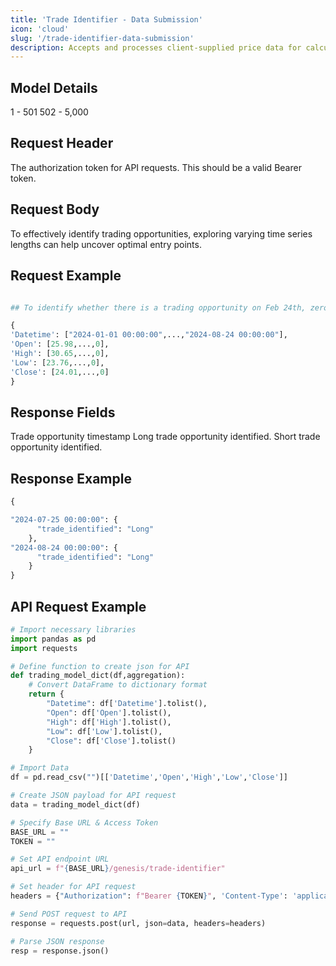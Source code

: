 ```yaml
---
title: 'Trade Identifier - Data Submission'
icon: 'cloud'
slug: '/trade-identifier-data-submission'
description: Accepts and processes client-supplied price data for calculations and analysis.
---
```


## Model Details 


<CardGroup cols={2}>
  <Card title="Mandatory Time Periods">
    1 - 501
  </Card>
  <Card title="Optional Time Periods">
    502 - 5,000
  </Card>

</CardGroup>

## Request Header 


<ParamField header="Authorization" type="string" required>
  The authorization token for API requests. This should be a valid Bearer token.
   </ParamField>

## Request Body 


<ParamField body="Datetime" type="list" required>
</ParamField>

<ParamField body="Open" type="list" required>
</ParamField>

<ParamField body="High" type="list" required>
</ParamField>

<ParamField body="Low" type="list" required>
</ParamField>

<ParamField body="Close" type="list" required>
</ParamField>


<Tip>To effectively identify trading opportunities, exploring varying time series lengths can help uncover optimal entry points.</Tip>


## Request Example


```python

## To identify whether there is a trading opportunity on Feb 24th, zero (0) can be used. 

{
'Datetime': ["2024-01-01 00:00:00",...,"2024-08-24 00:00:00"], 
'Open': [25.98,...,0], 
'High': [30.65,...,0], 
'Low': [23.76,...,0], 
'Close': [24.01,...,0]
}

```


## Response Fields

<ResponseField name="datetime" type="string">
  Trade opportunity timestamp 
</ResponseField>

<ResponseField name="trade_identified" type="string">
  <Expandable title="Options">
    <ResponseField name="Long" type="string">
      Long trade opportunity identified.
    </ResponseField>
    <ResponseField name="Short" type="string">
      Short trade opportunity identified.
    </ResponseField>
  </Expandable>   

</ResponseField>



## Response Example

```python
{

"2024-07-25 00:00:00": {
      "trade_identified": "Long"
    },
"2024-08-24 00:00:00": {
      "trade_identified": "Long"
    }
}
```
## API Request Example

```python
# Import necessary libraries
import pandas as pd
import requests

# Define function to create json for API 
def trading_model_dict(df,aggregation):
    # Convert DataFrame to dictionary format
    return {
        "Datetime": df['Datetime'].tolist(),
        "Open": df['Open'].tolist(),
        "High": df['High'].tolist(),
        "Low": df['Low'].tolist(),
        "Close": df['Close'].tolist()
    }

# Import Data
df = pd.read_csv("")[['Datetime','Open','High','Low','Close']]

# Create JSON payload for API request
data = trading_model_dict(df)

# Specify Base URL & Access Token
BASE_URL = ""
TOKEN = ""

# Set API endpoint URL
api_url = f"{BASE_URL}/genesis/trade-identifier"

# Set header for API request
headers = {"Authorization": f"Bearer {TOKEN}", 'Content-Type': 'application/json'}

# Send POST request to API
response = requests.post(url, json=data, headers=headers)

# Parse JSON response
resp = response.json()

```


